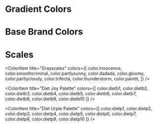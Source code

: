 


<Meta title="Colors" />

# Gradient Colors

<ColorPalette>
  <ColorItem title="theme.color.rhymeswithurple" subtitle="Rhymes with Urple" colors={[color.rhymeswithurple]} />
  <ColorItem title="theme.color.rhymeswithdiet" subtitle="Rhymes with Diet" colors={[color.rhymeswithdiet]} />
  <ColorItem title="theme.color.sunsjourney" subtitle="Sun's Journey" colors={[color.sunsjourney]} />
  <ColorItem title="theme.color.grimmace" subtitle="Grimmace" colors={[color.grimmace]} />
  <ColorItem title="theme.color.darkknightrises" subtitle="Dark Knight Rises" colors={[color.darkknightrises]} />
</ColorPalette>

# Base Brand Colors
<ColorPalette>
  <ColorItem title="theme.color.urple" subtitle="Urple" colors={[color.urple]} />
  <ColorItem title="theme.color.joy" subtitle="Joy" colors={[color.joy]} />
  <ColorItem title="theme.color.fivepm" subtitle="Five PM" colors={[color.fivepm]} />
  <ColorItem title="theme.color.noon" subtitle="Noon" colors={[color.noon]} />
  <ColorItem title="theme.color.warningwillrobinson" subtitle="Warning Will Robinson" colors={[color.warningwillrobinson]} />
  <ColorItem title="theme.color.brucewayne" subtitle="Bruce Wayne" colors={[color.brucewayne]} />
  <ColorItem title="theme.color.imblue" subtitle="I'm Blue" colors={[color.imblue]} />
  </ColorPalette>

  # Scales

<ColorPalette>


  <ColorItem
    title="Grayscales"
    colors={[
      color.innocence,
      color.smoothcriminal,
      color.partlysunny,
      color.dadada,
      color.gloomy,
      color.partlycloudy,
      color.trifecta,
      color.thunderstorm,
      color.paintit,
    ]}
  />


  <ColorItem
    title="Diet Joy Palette"
    colors={[
      color.dietb1,
      color.dietb2,
      color.dietb3,
      color.dietb4,
      color.dietb5,
      color.dietb6,
      color.dietb7,
      color.dietb8,
      color.dietb9,
      color.dietb10
    ]}
  />


 <ColorItem
    title="Diet Urple Palette"
    colors={[
      color.dietp1,
      color.dietp2,
      color.dietp3,
      color.dietp4,
      color.dietp5,
      color.dietp6,
      color.dietp7,
      color.dietp8,
      color.dietp9,
      color.dietp10
    ]}
  />
</ColorPalette>


